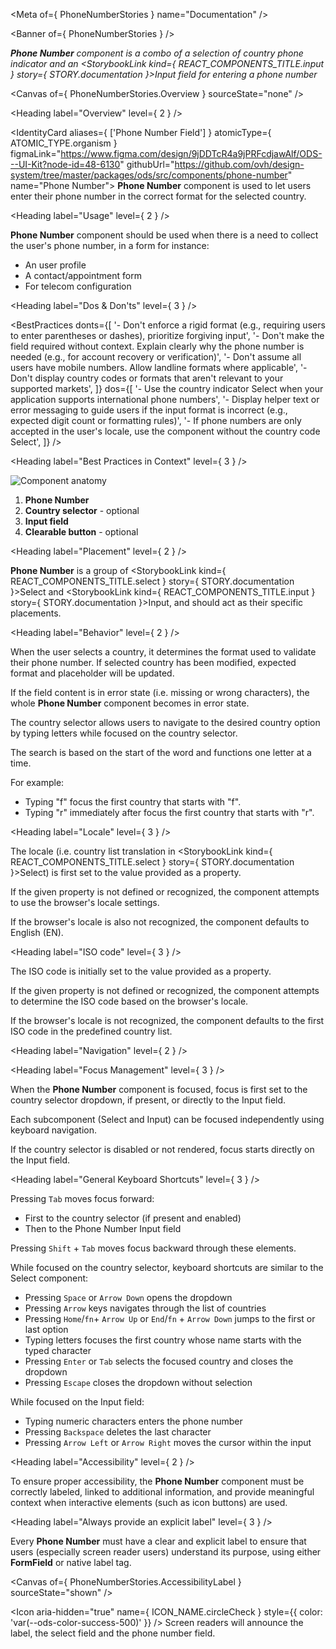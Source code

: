 
<Meta of={ PhoneNumberStories } name="Documentation" />

<Banner of={ PhoneNumberStories } />

_**Phone Number** component is a combo of a selection of country phone indicator and an <StorybookLink kind={ REACT_COMPONENTS_TITLE.input } story={ STORY.documentation }>Input</StorybookLink> field for entering a phone number_

<Canvas of={ PhoneNumberStories.Overview } sourceState="none" />

<Heading label="Overview" level={ 2 } />

<IdentityCard aliases={ ['Phone Number Field'] }
              atomicType={ ATOMIC_TYPE.organism }
              figmaLink="https://www.figma.com/design/9jDDTcR4a9jPRFcdjawAlf/ODS---UI-Kit?node-id=48-6130"
              githubUrl="https://github.com/ovh/design-system/tree/master/packages/ods/src/components/phone-number"
              name="Phone Number">
  **Phone Number** component is used to let users enter their phone number in the correct format for the selected
  country.
</IdentityCard>

<Heading label="Usage" level={ 2 } />

**Phone Number** component should be used when there is a need to collect the user's phone number, in a form for instance:
- An user profile
- A contact/appointment form
- For telecom configuration

<Heading label="Dos & Don'ts" level={ 3 } />

<BestPractices
  donts={[
    '- Don\'t enforce a rigid format (e.g., requiring users to enter parentheses or dashes), prioritize forgiving input',
    '- Don\'t make the field required without context. Explain clearly why the phone number is needed (e.g., for account recovery or verification)',
    '- Don\'t assume all users have mobile numbers. Allow landline formats where applicable',
    '- Don\'t display country codes or formats that aren\'t relevant to your supported markets',
  ]}
  dos={[
    '- Use the country indicator Select when your application supports international phone numbers',
    '- Display helper text or error messaging to guide users if the input format is incorrect (e.g., expected digit count or formatting rules)',
    '- If phone numbers are only accepted in the user\'s locale, use the component without the country code Select',
  ]}
/>

<Heading label="Best Practices in Context" level={ 3 } />

![Component anatomy](components/phone-number/anatomy.png "Component anatomy")

1. **Phone Number**
2. **Country selector** - optional
3. **Input field**
4. **Clearable button** - optional

<Heading label="Placement" level={ 2 } />

**Phone Number** is a group of <StorybookLink kind={ REACT_COMPONENTS_TITLE.select } story={ STORY.documentation }>Select</StorybookLink> and <StorybookLink kind={ REACT_COMPONENTS_TITLE.input } story={ STORY.documentation }>Input</StorybookLink>, and should act as their specific placements.

<Heading label="Behavior" level={ 2 } />

When the user selects a country, it determines the format used to validate their phone number. If selected country has been modified, expected format and placeholder will be updated.

If the field content is in error state (i.e. missing or wrong characters), the whole **Phone Number** component becomes in error state.

The country selector allows users to navigate to the desired country option by typing letters while focused on the country selector.

The search is based on the start of the word and functions one letter at a time.

For example:
- Typing "f" focus the first country that starts with "f".
- Typing "r" immediately after focus the first country that starts with "r".

<Heading label="Locale" level={ 3 } />

The locale (i.e. country list translation in <StorybookLink kind={ REACT_COMPONENTS_TITLE.select } story={ STORY.documentation }>Select</StorybookLink>) is first set to the value provided as a property.

If the given property is not defined or recognized, the component attempts to use the browser's locale settings.

If the browser's locale is also not recognized, the component defaults to English (EN).

<Heading label="ISO code" level={ 3 } />

The ISO code is initially set to the value provided as a property.

If the given property is not defined or recognized, the component attempts to determine the ISO code based on the browser's locale.

If the browser's locale is not recognized, the component defaults to the first ISO code in the predefined country list.

<Heading label="Navigation" level={ 2 } />

<Heading label="Focus Management" level={ 3 } />

When the **Phone Number** component is focused, focus is first set to the country selector dropdown, if present, or directly to the Input field.

Each subcomponent (Select and Input) can be focused independently using keyboard navigation.

If the country selector is disabled or not rendered, focus starts directly on the Input field.

<Heading label="General Keyboard Shortcuts" level={ 3 } />

Pressing `Tab` moves focus forward:
* First to the country selector (if present and enabled)
* Then to the Phone Number Input field

Pressing `Shift` + `Tab` moves focus backward through these elements.

While focused on the country selector, keyboard shortcuts are similar to the Select component:
* Pressing `Space` or `Arrow Down` opens the dropdown
* Pressing `Arrow` keys navigates through the list of countries
* Pressing `Home`/`fn`+ `Arrow Up` or `End`/`fn` + `Arrow Down` jumps to the first or last option
* Typing letters focuses the first country whose name starts with the typed character
* Pressing `Enter` or `Tab` selects the focused country and closes the dropdown
* Pressing `Escape` closes the dropdown without selection

While focused on the Input field:
* Typing numeric characters enters the phone number
* Pressing `Backspace` deletes the last character
* Pressing `Arrow Left` or `Arrow Right` moves the cursor within the input

<Heading label="Accessibility" level={ 2 } />

To ensure proper accessibility, the **Phone Number** component must be correctly labeled, linked to additional information, and provide meaningful context when interactive elements (such as icon buttons) are used.

<Heading label="Always provide an explicit label" level={ 3 } />

Every **Phone Number** must have a clear and explicit label to ensure that users (especially screen reader users) understand its purpose,
using either **FormField** or native label tag.

<Canvas of={ PhoneNumberStories.AccessibilityLabel } sourceState="shown" />

<Icon aria-hidden="true"
      name={ ICON_NAME.circleCheck }
      style={{ color: 'var(--ods-color-success-500)' }} /> Screen readers will announce the label, the select field and the phone number field.
